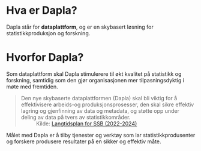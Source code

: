 # Hva er Dapla?

Dapla står for **dataplattform**, og er en skybasert løsning for statistikkproduksjon og forskning.

# Hvorfor Dapla?

Som dataplattform skal Dapla stimulerere til økt kvalitet på statistikk og forskning, samtidig som den gjør organisasjonen mer tilpasningsdyktig i møte med fremtiden. 

> Den nye skybaserte dataplattformen (Dapla) skal bli viktig for å effektivisere arbeids-og produksjonsprosesser, den skal sikre effektiv lagring og gjenfinning av data og metadata, og støtte opp under deling av data på tvers av statistikkområder.
: Kilde: [Langtidsplan for SSB  (2022-2024)](https://ssbno.sharepoint.com/sites/Virksomhetsstyring/SiteAssets/Forms/AllItems.aspx?id=%2Fsites%2FVirksomhetsstyring%2FSiteAssets%2FSitePages%2FVirksomhetsstyring%2FLangtidsplan%2Dfor%2DSSB%2D2022%2D2024%2Epdf&parent=%2Fsites%2FVirksomhetsstyring%2FSiteAssets%2FSitePages%2FVirksomhetsstyring)

Målet med Dapla er å tilby tjenester og verktøy som lar statistikkprodusenter og forskere produsere resultater på en sikker og effektiv måte.
